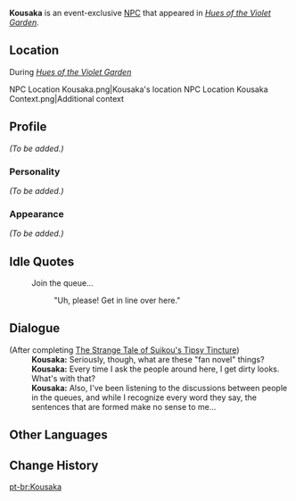 {{Character Infobox
|type             = Event NPC
|image            = NPC Kousaka.png
|region           = Inazuma
|affiliation      = Kanjou Commission
|title            = Kanjou Commission Officer
}}
'''Kousaka''' is an event-exclusive [[NPC]] that appeared in ''[[Hues of the Violet Garden]]''.

==Location==
;During ''[[Hues of the Violet Garden]]''
<gallery>
NPC Location Kousaka.png|Kousaka's location
NPC Location Kousaka Context.png|Additional context
</gallery>

==Profile==
<!-- detailed story/lore information goes here -->
''(To be added.)''

===Personality===
''(To be added.)''

===Appearance===
''(To be added.)''

==Idle Quotes==
{{Dialogue start}}
: {{DIcon|Idle}} Join the queue...
:: {{A|VO Kousaka Irodori 01.ogg}} "Uh, please! Get in line over here."
{{Dialogue end}}

==Dialogue==
{{Dialogue start}}
;(After completing [[The Strange Tale of Suikou's Tipsy Tincture]])
:'''Kousaka:''' Seriously, though, what are these "fan novel" things?
:'''Kousaka:''' Every time I ask the people around here, I get dirty looks. What's with that?
:'''Kousaka:''' Also, I've been listening to the discussions between people in the queues, and while I recognize every word they say, the sentences that are formed make no sense to me...
{{Dialogue end}}

==Other Languages==
{{Other Languages|default_hidden = 1
|en      = Kousaka
|zhs     = 高坂
|zhs_rm  = Gāobǎn
|zht     = 高坂
|zht_rm  = Gāobǎn
|ja      = 高坂
|ja_rm   = Kousaka
|ko      = 코사카
|ko_rm   = Kosaka
|es      = Kousaka
|fr      = Kousaka
|ru      = Косака
|th      = Kousaka
|vi      = Kousaka
|de      = Kousaka
|id      = Kousaka
|pt      = Kousaka
}}

==Change History==
{{Change History|2.6}}

[[pt-br:Kousaka]]